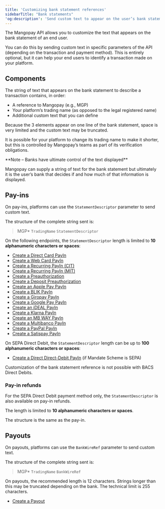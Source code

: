 ```yaml
---
title: 'Customizing bank statement references'
sidebarTitle: "Bank statements" 
'og:description': 'Send custom text to appear on the user’s bank statement for a payment on your platform.'  
---
```


The Mangopay API allows you to customize the text that appears on the bank statement of an end user.  

You can do this by sending custom text in specific parameters of the API (depending on the transaction and payment method). This is entirely optional, but it can help your end users to identify a transaction made on your platform.  

## Components

The string of text that appears on the bank statement to describe a transaction contains, in order:  
- A reference to Mangopay (e.g., MGP)  
- Your platform’s trading name (as opposed to the legal registered name)  
- Additional custom text that you can define  

Because the 3 elements appear on one line of the bank statement, space is very limited and the custom text may be truncated.  

It is possible for your platform to change its trading name to make it shorter, but this is controlled by Mangopay’s teams as part of its verification obligations.  

<Note>  
**Note – Banks have ultimate control of the text displayed** 
  
Mangopay can supply a string of text for the bank statement but ultimately it is the user’s bank that decides if and how much of that information is displayed.  
</Note>  

## Pay-ins  

On pay-ins, platforms can use the `StatementDescriptor` parameter to send custom text. 

The structure of the complete string sent is:

> MGP* `TradingName` `StatementDescriptor`

On the following endpoints, the `StatementDescriptor` length is limited to **10 alphanumeric characters or spaces**:

- <a href="/api-reference/direct-card-payins/create-direct-card-payin">Create a Direct Card PayIn</a>
- <a href="/api-reference/web-card-payins/create-web-card-payin">Create a Web Card PayIn</a>
- <a href="/api-reference/recurring-card-payins/create-recurring-payin-cit">Create a Recurring PayIn (CIT)</a>
- <a href="/api-reference/recurring-card-payins/create-recurring-payin-mit">Create a Recurring PayIn (MIT)</a>
- <a href="/api-reference/preauthorizations/create-preauthorization">Create a Preauthorization</a>
- <a href="/api-reference/deposit-preauthorizations/create-deposit-preauthorization">Create a Deposit Preauthorization</a>
- <a href="/api-reference/apple-pay/create-apple-pay-payin">Create an Apple Pay PayIn</a>
- <a href="/api-reference/blik/create-blik-payin">Create a BLIK PayIn</a>
- <a href="/api-reference/giropay/create-giropay-payin">Create a Giropay PayIn</a>
- <a href="/api-reference/google-pay/create-google-pay-payin">Create a Google Pay PayIn</a>
- <a href="/api-reference/ideal/create-ideal-payin">Create an iDEAL PayIn</a>
- <a href="/api-reference/klarna/create-klarna-payin">Create a Klarna PayIn</a>
- <a href="/api-reference/mb-way/create-mb-way-payin">Create an MB WAY PayIn</a>
- <a href="/api-reference/multibanco/create-multibanco-payin">Create a Multibanco PayIn</a>
- <a href="/api-reference/paypal/create-paypal-payin">Create a PayPal PayIn</a>
- <a href="/api-reference/satispay/create-satispay-payin">Create a Satispay PayIn</a>

On SEPA Direct Debit, the `StatementDescriptor` length can be up to **100 alphanumeric characters or spaces**:

- <a href="/api-reference/direct-debit-payins/create-direct-debit-payin">Create a Direct Direct-Debit PayIn</a> (if Mandate Scheme is SEPA)

Customization of the bank statement reference is not possible with BACS Direct Debits.

### Pay-in refunds

For the SEPA Direct Debit payment method only, the `StatementDescriptor` is also available on pay-in refunds.

The length is limited to **10 alphanumeric characters or spaces**.

The structure is the same as the pay-in.

## Payouts  

On payouts, platforms can use the `BankWireRef` parameter to send custom text. 

The structure of the complete string sent is:

> MGP* `TradingName` `BankWireRef`

On payouts, the recommended length is 12 characters. Strings longer than this may be truncated depending on the bank. The technical limit is 255 characters.

- <a href="/api-reference/payouts/create-payout">Create a Payout</a>